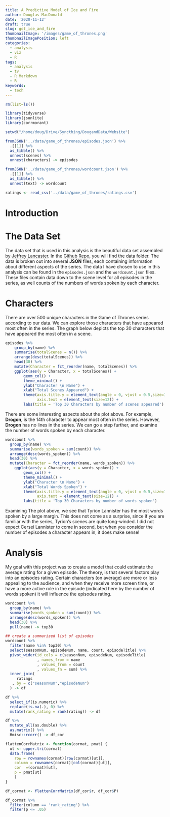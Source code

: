 ```yaml
---
title: A Predictive Model of Ice and Fire
author: Douglas MacDonald
date: '2020-11-12'
draft: true
slug: got_ice_and_fire
thumbnailImage: '/images/game_of_thrones.png'
thumbnailImagePosition: left
categories:
  - analysis
  - viz
  - R
tags:
  - analysis
  - tv
  - R Markdown
  - R
keywords:
  - tech
---
```


<!--more-->

```r
rm(list=ls())

library(tidyverse)
library(jsonlite)
library(corrmorant)

setwd("/home/doug/Drive/Syncthing/DougandData/Website")

fromJSON('../data/game_of_thrones/episodes.json') %>% 
  .[[1]] %>% 
  as_tibble() %>% 
  unnest(scenes) %>% 
  unnest(characters) -> episodes

fromJSON('../data/game_of_thrones/wordcount.json') %>% 
  .[[1]] %>% 
  as_tibble() %>% 
  unnest(text) -> wordcount

ratings <- read_csv('../data/game_of_thrones/ratings.csv')

```


# Introduction

# The Data Set

The data set that is used in this analysis is the beautiful data set assembled by [Jeffrey Lancaster](https://github.com/jeffreylancaster/game-of-thrones). In the [Github Repo](https://github.com/jeffreylancaster/game-of-thrones), you will find the data folder. The data is broken out into several **JSON** files, each containing information about different aspects of the series. The data I have chosen to use in this analysis can be found in the `episodes.json` and the `wordcount.json` files. These files contain data down to the scene level for all episodes in the series, as well counts of the numbers of words spoken by each character.

# Characters

There are over 500 unique characters in the Game of Thrones series according to our data. We can explore those characters that have appeared most often in the series. The graph below depicts the top 30 characters that have appeared the most often in a scene.

```r

episodes %>% 
    group_by(name) %>%
    summarise(totalScenes = n()) %>% 
    arrange(desc(totalScenes)) %>% 
    head(30) %>%
    mutate(Character = fct_reorder(name, totalScenes)) %>% 
    ggplot(aes(y = Character, x = totalScenes)) +
        geom_col() +
        theme_minimal() +
        ylab("Character \n Name") + 
        xlab("Total Scenes Appeared") + 
        theme(axis.title.y = element_text(angle = 0, vjust = 0.5,size=14),
              axis.text = element_text(size=12)) +
        labs(title = 'Top 30 Characters by number of scenes appeared')

```

There are some interesting aspects about the plot above. For example, **Drogon**, is the 14th character to appear most often in the series. However, **Drogon** has no lines in the series. We can go a step further, and examine the number of words spoken by each character.

```r

wordcount %>% 
  group_by(name) %>% 
  summarise(words_spoken = sum(count)) %>% 
  arrange(desc(words_spoken)) %>% 
  head(30) %>%
  mutate(Character = fct_reorder(name, words_spoken)) %>% 
    ggplot(aes(y = Character, x = words_spoken)) +
        geom_col() +
        theme_minimal() +
        ylab("Character \n Name") + 
        xlab("Total Words Spoken") + 
        theme(axis.title.y = element_text(angle = 0, vjust = 0.5,size=14),
              axis.text = element_text(size=12)) +
        labs(title = 'Top 30 Characters by number of words spoken')

```

Examining The plot above, we see that Tyrion Lannister has the most words spoken by a large margin. This does not come as a surprise, since if you are familiar with the series, Tyrion's scenes are quite long-winded. I did not expect Cersei Lannister to come in second, but when you consider the number of episodes a character appears in, it does make sense!

# Analysis

My goal with this project was to create a model that could estimate the average rating for a given episode.
The theory, is that several factors play into an episodes rating. Certain characters (on average) are more or less appealing to the audience, and when they receive more screen time, or have a more active role in the episode (indicated here by the number of words spoken) it will influence the episodes rating.

```r

wordcount %>% 
  group_by(name) %>% 
  summarise(words_spoken = sum(count)) %>% 
  arrange(desc(words_spoken)) %>% 
  head(30) %>%
  pull(name) -> top30

## create a summarized list of episodes 
wordcount %>% 
  filter(name %in% top30) %>% 
  select(seasonNum, episodeNum, name, count, episodeTitle) %>% 
  pivot_wider(id_cols = c(seasonNum, episodeNum, episodeTitle)
              , names_from = name
              , values_from = count
              , values_fn = sum) %>% 
  inner_join(
     ratings
   , by = c("seasonNum","episodeNum")
  ) -> df

df %>%
  select_if(is.numeric) %>% 
  replace(is.na(.), 0) %>%
  mutate(rank_rating = rank(rating)) -> df

df %>%
  mutate_all(as.double) %>%
  as.matrix() %>%
  Hmisc::rcorr() -> df_cor

flattenCorrMatrix <- function(cormat, pmat) {
  ut <- upper.tri(cormat)
  data.frame(
    row = rownames(cormat)[row(cormat)[ut]],
    column = rownames(cormat)[col(cormat)[ut]],
    cor  =(cormat)[ut],
    p = pmat[ut]
    )
}

df_cormat <- flattenCorrMatrix(df_cor$r, df_cor$P)

df_cormat %>%
  filter(column == 'rank_rating') %>%
  filter(p <= .05)

```

